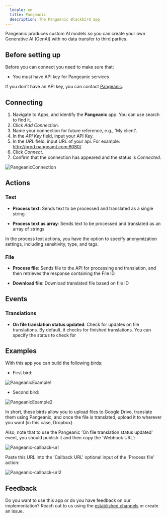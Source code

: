 ```yaml
---
  locale: en
  title: Pangeanic
  description: The Pangeanic Blackbird app
---
```


<LinkCard title="View on Github" target="_blank" href="https://github.com/bb-io/Pangeanic" icon="github" />

Pangeanic produces custom AI models so you can create your own Generative AI (GenAI) with no data transfer to third parties.

## Before setting up

Before you can connect you need to make sure that:

- You must have API key for Pangeanic services

If you don't have an API key, you can contact [Pangeanic](https://pangeanic.com/translation-technology/translate-easy).

## Connecting 

1. Navigate to Apps, and identify the **Pangeanic** app. You can use search to find it.
2. Click _Add Connection_.
3. Name your connection for future reference, e.g., 'My client'.
4. In the _API Key_ field, input your API Key.
5. In the _URL_ field, input URL of your api. For example: http://prod.pangeamt.com:8080/
5. Click _Connect_.
6. Confirm that the connection has appeared and the status is _Connected_.

![PangeanicConnection](https://raw.githubusercontent.com/bb-io/Pangeanic/main/image/README/PangeanicConnection.png)

## Actions

### Text

- **Process text**: Sends text to be processed and translated as a single string

- **Process text as array**: Sends text to be processed and translated as an array of strings

In the process text actions, you have the option to specify anonymization settings, including sensitivity, type, and tags.

### File

- **Process file**: Sends file to the API for processing and translation, and then retrieves the response containing the File ID

- **Download file**: Download translated file based on file ID

## Events

### Translations

- **On file translation status updated**: Check for updates on file translations. By default, it checks for finished translations. You can specify the status to check for

## Examples

With this app you can build the following birds:

- First bird: 

![PangeanicExample1](https://raw.githubusercontent.com/bb-io/Pangeanic/main/image/README/PangeanicExample1.png)

- Second bird:

![PangeanicExample2](https://raw.githubusercontent.com/bb-io/Pangeanic/main/image/README/PangeanicExample2.png)

In short, these birds allow you to upload files to Google Drive, translate them using Pangeanic, and once the file is translated, upload it to wherever you want (in this case, Dropbox).

Also, note that to use the Pangeanic 'On file translation status updated' event, you should publish it and then copy the 'Webhook URL':

![Pangeanic-callback-url](https://raw.githubusercontent.com/bb-io/Pangeanic/main/image/README/Pangeanic-callback-url.png)

Paste this URL into the 'Callback URL' optional input of the 'Process file' action:

![Pangeanic-callback-url2](https://raw.githubusercontent.com/bb-io/Pangeanic/main/image/README/Pangeanic-callback-url2.png)

## Feedback

Do you want to use this app or do you have feedback on our implementation? Reach out to us using the [established channels](https://www.blackbird.io/) or create an issue.

